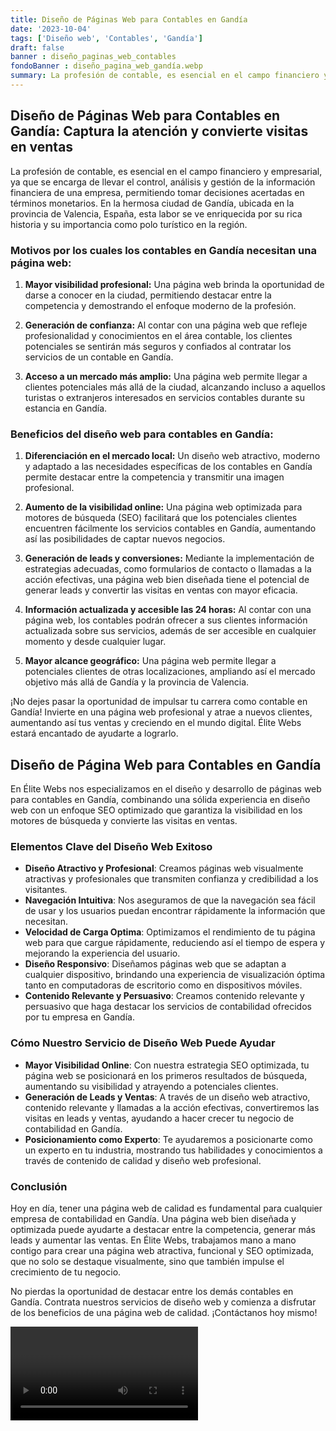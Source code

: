 ```yaml
---
title: Diseño de Páginas Web para Contables en Gandía
date: '2023-10-04'
tags: ['Diseño web', 'Contables', 'Gandía']
draft: false
banner : diseño_paginas_web_contables
fondoBanner : diseño_pagina_web_gandía.webp
summary: La profesión de contable, es esencial en el campo financiero y empresarial, ya que se encarga de llevar el control, análisis y gestión de la información financiera de una empresa, permitiendo tomar decisiones acertadas en términos monetarios. En la hermosa ciudad de Gandía, ubicada en la provincia de Valencia, España, esta labor se ve enriquecida por su rica historia y su importancia como polo turístico en la región.
---
```


## Diseño de Páginas Web para Contables en Gandía: Captura la atención y convierte visitas en ventas 

La profesión de contable, es esencial en el campo financiero y empresarial, ya que se encarga de llevar el control, análisis y gestión de la información financiera de una empresa, permitiendo tomar decisiones acertadas en términos monetarios. En la hermosa ciudad de Gandía, ubicada en la provincia de Valencia, España, esta labor se ve enriquecida por su rica historia y su importancia como polo turístico en la región.

### Motivos por los cuales los contables en Gandía necesitan una página web:

1. **Mayor visibilidad profesional:** Una página web brinda la oportunidad de darse a conocer en la ciudad, permitiendo destacar entre la competencia y demostrando el enfoque moderno de la profesión.

2. **Generación de confianza:** Al contar con una página web que refleje profesionalidad y conocimientos en el área contable, los clientes potenciales se sentirán más seguros y confiados al contratar los servicios de un contable en Gandía.

3. **Acceso a un mercado más amplio:** Una página web permite llegar a clientes potenciales más allá de la ciudad, alcanzando incluso a aquellos turistas o extranjeros interesados en servicios contables durante su estancia en Gandía.

### Beneficios del diseño web para contables en Gandía:

1. **Diferenciación en el mercado local:** Un diseño web atractivo, moderno y adaptado a las necesidades específicas de los contables en Gandía permite destacar entre la competencia y transmitir una imagen profesional.

2. **Aumento de la visibilidad online:** Una página web optimizada para motores de búsqueda (SEO) facilitará que los potenciales clientes encuentren fácilmente los servicios contables en Gandía, aumentando así las posibilidades de captar nuevos negocios.

3. **Generación de leads y conversiones:** Mediante la implementación de estrategias adecuadas, como formularios de contacto o llamadas a la acción efectivas, una página web bien diseñada tiene el potencial de generar leads y convertir las visitas en ventas con mayor eficacia.

4. **Información actualizada y accesible las 24 horas:** Al contar con una página web, los contables podrán ofrecer a sus clientes información actualizada sobre sus servicios, además de ser accesible en cualquier momento y desde cualquier lugar.

5. **Mayor alcance geográfico:** Una página web permite llegar a potenciales clientes de otras localizaciones, ampliando así el mercado objetivo más allá de Gandía y la provincia de Valencia.

¡No dejes pasar la oportunidad de impulsar tu carrera como contable en Gandía! Invierte en una página web profesional y atrae a nuevos clientes, aumentando así tus ventas y creciendo en el mundo digital. Élite Webs estará encantado de ayudarte a lograrlo.

<GifSeo />

<Cta />

## Diseño de Página Web para Contables en Gandía

En Élite Webs nos especializamos en el diseño y desarrollo de páginas web para contables en Gandía, combinando una sólida experiencia en diseño web con un enfoque SEO optimizado que garantiza la visibilidad en los motores de búsqueda y convierte las visitas en ventas. 

### Elementos Clave del Diseño Web Exitoso

- **Diseño Atractivo y Profesional**: Creamos páginas web visualmente atractivas y profesionales que transmiten confianza y credibilidad a los visitantes.
- **Navegación Intuitiva**: Nos aseguramos de que la navegación sea fácil de usar y los usuarios puedan encontrar rápidamente la información que necesitan.
- **Velocidad de Carga Optima**: Optimizamos el rendimiento de tu página web para que cargue rápidamente, reduciendo así el tiempo de espera y mejorando la experiencia del usuario.
- **Diseño Responsivo**: Diseñamos páginas web que se adaptan a cualquier dispositivo, brindando una experiencia de visualización óptima tanto en computadoras de escritorio como en dispositivos móviles.
- **Contenido Relevante y Persuasivo**: Creamos contenido relevante y persuasivo que haga destacar los servicios de contabilidad ofrecidos por tu empresa en Gandía.

### Cómo Nuestro Servicio de Diseño Web Puede Ayudar

- **Mayor Visibilidad Online**: Con nuestra estrategia SEO optimizada, tu página web se posicionará en los primeros resultados de búsqueda, aumentando su visibilidad y atrayendo a potenciales clientes.
- **Generación de Leads y Ventas**: A través de un diseño web atractivo, contenido relevante y llamadas a la acción efectivas, convertiremos las visitas en leads y ventas, ayudando a hacer crecer tu negocio de contabilidad en Gandía.
- **Posicionamiento como Experto**: Te ayudaremos a posicionarte como un experto en tu industria, mostrando tus habilidades y conocimientos a través de contenido de calidad y diseño web profesional.

### Conclusión

Hoy en día, tener una página web de calidad es fundamental para cualquier empresa de contabilidad en Gandía. Una página web bien diseñada y optimizada puede ayudarte a destacar entre la competencia, generar más leads y aumentar las ventas. En Élite Webs, trabajamos mano a mano contigo para crear una página web atractiva, funcional y SEO optimizada, que no solo se destaque visualmente, sino que también impulse el crecimiento de tu negocio.

No pierdas la oportunidad de destacar entre los demás contables en Gandía. Contrata nuestros servicios de diseño web y comienza a disfrutar de los beneficios de una página web de calidad. ¡Contáctanos hoy mismo!

<Video />

<CtaBot job='Contables' city='Gandía'/>

<Gmaps query='Gandía+españa+maps' />